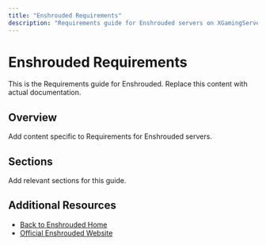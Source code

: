 ```yaml
---
title: "Enshrouded Requirements"
description: "Requirements guide for Enshrouded servers on XGamingServer"
---
```


# Enshrouded Requirements

This is the Requirements guide for Enshrouded. Replace this content with actual documentation.

## Overview

Add content specific to Requirements for Enshrouded servers.

## Sections

Add relevant sections for this guide.

## Additional Resources

- [Back to Enshrouded Home](./index)
- [Official Enshrouded Website](https://example.com)

